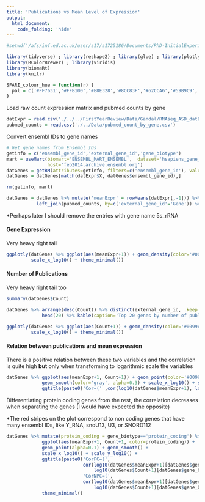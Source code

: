 ```yaml
---
title: 'Publications vs Mean Level of Expression'
output:
  html_document:
    code_folding: 'hide'
---
```


```r
#setwd('/afs/inf.ed.ac.uk/user/s17/s1725186/Documents/PhD-InitialExperiments/SFARI_genes/R_Markdowns/')

library(tidyverse) ; library(reshape2) ; library(glue) ; library(plotly) ; library(dendextend)
library(RColorBrewer) ; library(viridis)
library(biomaRt)
library(knitr)

SFARI_colour_hue = function(r) {
  pal = c('#FF7631','#FFB100','#E8E328','#8CC83F','#62CCA6','#59B9C9','#b3b3b3','#808080','gray','#d9d9d9')[r]
}
```

Load raw count expression matrix and pubmed counts by gene
```r
datExpr = read.csv('./../../FirstYearReview/Data/Gandal/RNAseq_ASD_datExpr.csv')
pubmed_counts = read.csv('./../Data/pubmed_count_by_gene.csv')
```

Convert ensembl IDs to gene names
```r
# Get gene names from Ensembl IDs
getinfo = c('ensembl_gene_id','external_gene_id','gene_biotype')
mart = useMart(biomart='ENSEMBL_MART_ENSEMBL',  dataset='hsapiens_gene_ensembl', 
               host='feb2014.archive.ensembl.org')
datGenes = getBM(attributes=getinfo, filters=c('ensembl_gene_id'), values=datExpr$X, mart=mart)
datGenes = datGenes[match(datExpr$X, datGenes$ensembl_gene_id),]

rm(getinfo, mart)
```

```r
datGenes = datGenes %>% mutate('meanExpr' = rowMeans(datExpr[,-1])) %>% 
           left_join(pubmed_counts, by=c('external_gene_id'='Gene')) %>% na.omit
```
*Perhaps later I should remove the entries with gene name 5s_rRNA

#### Gene Expression

Very heavy right tail
```r
ggplotly(datGenes %>% ggplot(aes(meanExpr+1)) + geom_density(color='#0099cc', fill='#0099cc', alpha=0.3) +
         scale_x_log10() + theme_minimal())
```

#### Number of Publications

Very heavy right tail too
```r
summary(datGenes$Count)

datGenes %>% arrange(desc(Count)) %>% distinct(external_gene_id, .keep_all=TRUE) %>% 
             head(20) %>% kable(caption='Top 20 genes by number of publications')

ggplotly(datGenes %>% ggplot(aes(Count+1)) + geom_density(color='#0099cc', fill='#0099cc', alpha=0.3) +
         scale_x_log10() + theme_minimal())
```

#### Relation between publications and mean expression

There is a positive relation between these two variables and the correlation is quite high **but** only when transforming to logarithmic scale the variables
```r
datGenes %>% ggplot(aes(meanExpr+1, Count+1)) + geom_point(color='#0099cc', alpha=0.1) +
             geom_smooth(color='gray', alpha=0.3) + scale_x_log10() + scale_y_log10() + 
             ggtitle(paste0('Cor=(' ,cor(log10(datGenes$meanExpr+1), log10(datGenes$Count+1)),')')) + theme_minimal()
```

Differentiating protein coding genes from the rest, the correlation decreases when separating the genes (I would have expected the opposite)

*The red stripes on the plot correspond to non coding genes that have many ensembl IDs, like Y_RNA, snoU13, U3, or SNORD112
```r
datGenes %>% mutate(protein_coding = gene_biotype=='protein_coding') %>% 
             ggplot(aes(meanExpr+1, Count+1, color=protein_coding)) + 
             geom_point(alpha=0.1) + geom_smooth() + 
             scale_x_log10() + scale_y_log10() + 
             ggtitle(paste0('CorPC=(',
                            cor(log10(datGenes$meanExpr+1)[datGenes$gene_biotype=='protein_coding'],
                                log10(datGenes$Count+1)[datGenes$gene_biotype=='protein_coding']),'), ',
                            'CorNPC=(',
                            cor(log10(datGenes$meanExpr+1)[datGenes$gene_biotype!='protein_coding'],
                                log10(datGenes$Count+1)[datGenes$gene_biotype!='protein_coding']),')')) +
             theme_minimal()
```

